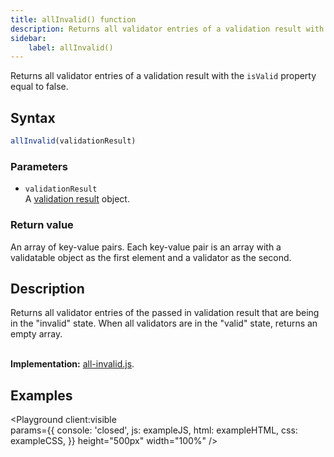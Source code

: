 ```yaml
---
title: allInvalid() function
description: Returns all validator entries of a validation result with the isValid property equal to false.
sidebar: 
    label: allInvalid()
---
```



Returns all validator entries of a validation result with the `isValid` property equal to false.

## Syntax

```js 
allInvalid(validationResult)
```

### Parameters

- `validationResult`
<br/> A [validation result](/api/validation-result/) object.

### Return value

An array of key-value pairs. Each key-value pair is an array with a validatable object as the first element and a validator as the second.

## Description

Returns all validator entries of the passed in validation result that are being in the "invalid" state. When all validators are in the "valid" state, returns an empty array.

<br/>**Implementation:** [all-invalid.js](https://github.com/itihon/isomorphic-validation/blob/master/src/ui/all-invalid.js).

## Examples

<Playground client:visible  
    params={{
        console: 'closed',
        js: exampleJS,
        html: exampleHTML,
        css: exampleCSS,
    }}
    height="500px"
    width="100%"
/>